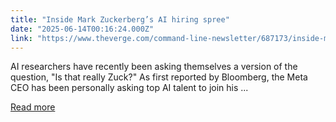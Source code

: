```yaml
---
title: "Inside Mark Zuckerberg’s AI hiring spree"
date: "2025-06-14T00:16:24.000Z"
link: "https://www.theverge.com/command-line-newsletter/687173/inside-mark-zuckerbergs-ai-hiring-spree"
---
```


AI researchers have recently been asking themselves a version of the question, "Is that really Zuck?"
As first reported by Bloomberg, the Meta CEO has been personally asking top AI talent to join his ...

[Read more](https://www.theverge.com/command-line-newsletter/687173/inside-mark-zuckerbergs-ai-hiring-spree)
